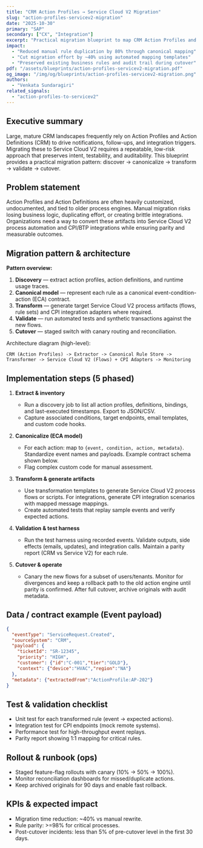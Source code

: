 ```yaml
---
title: "CRM Action Profiles → Service Cloud V2 Migration"
slug: "action-profiles-servicev2-migration"
date: "2025-10-30"
primary: "SAP"
secondary: ["CX", "Integration"]
excerpt: "Practical migration blueprint to map CRM Action Profiles and Action Definitions into Service Cloud V2 process automation and event-driven integrations."
impact:
  - "Reduced manual rule duplication by 80% through canonical mapping"
  - "Cut migration effort by ~40% using automated mapping templates"
  - "Preserved existing business rules and audit trail during cutover"
pdf: "/assets/blueprints/action-profiles-servicev2-migration.pdf"
og_image: "/img/og/blueprints/action-profiles-servicev2-migration.png"
authors:
  - "Venkata Sundaragiri"
related_signals:
  - "action-profiles-to-servicev2"
---
```


## Executive summary
Large, mature CRM landscapes frequently rely on Action Profiles and Action Definitions (CRM) to drive notifications, follow-ups, and integration triggers. Migrating these to Service Cloud V2 requires a repeatable, low-risk approach that preserves intent, testability, and auditability. This blueprint provides a practical migration pattern: discover → canonicalize → transform → validate → cutover.

## Problem statement
Action Profiles and Action Definitions are often heavily customized, undocumented, and tied to older process engines. Manual migration risks losing business logic, duplicating effort, or creating brittle integrations. Organizations need a way to convert these artifacts into Service Cloud V2 process automation and CPI/BTP integrations while ensuring parity and measurable outcomes.

## Migration pattern & architecture
**Pattern overview:**  
1. **Discovery** — extract action profiles, action definitions, and runtime usage traces.  
2. **Canonical model** — represent each rule as a canonical event-condition-action (ECA) contract.  
3. **Transform** — generate target Service Cloud V2 process artifacts (flows, rule sets) and CPI integration adapters where required.  
4. **Validate** — run automated tests and synthetic transactions against the new flows.  
5. **Cutover** — staged switch with canary routing and reconciliation.

Architecture diagram (high-level):  

```
CRM (Action Profiles) -> Extractor -> Canonical Rule Store -> Transformer -> Service Cloud V2 (Flows) + CPI Adapters -> Monitoring
```

## Implementation steps (5 phased)
1. **Extract & inventory**  
   - Run a discovery job to list all action profiles, definitions, bindings, and last-executed timestamps. Export to JSON/CSV.  
   - Capture associated conditions, target endpoints, email templates, and custom code hooks.

2. **Canonicalize (ECA model)**  
   - For each action: map to `{event, condition, action, metadata}`. Standardize event names and payloads. Example contract schema shown below.  
   - Flag complex custom code for manual assessment.

3. **Transform & generate artifacts**  
   - Use transformation templates to generate Service Cloud V2 process flows or scripts. For integrations, generate CPI integration scenarios with mapped message mappings.  
   - Create automated tests that replay sample events and verify expected actions.

4. **Validation & test harness**  
   - Run the test harness using recorded events. Validate outputs, side effects (emails, updates), and integration calls. Maintain a parity report (CRM vs Service V2) for each rule.

5. **Cutover & operate**  
   - Canary the new flows for a subset of users/tenants. Monitor for divergences and keep a rollback path to the old action engine until parity is confirmed. After full cutover, archive originals with audit metadata.

## Data / contract example (Event payload)
```json
{
  "eventType": "ServiceRequest.Created",
  "sourceSystem": "CRM",
  "payload": {
    "ticketId": "SR-12345",
    "priority": "HIGH",
    "customer": {"id":"C-001","tier":"GOLD"},
    "context": {"device":"HVAC","region":"NA"}
  },
  "metadata": {"extractedFrom":"ActionProfile:AP-202"}
}
```

## Test & validation checklist
- Unit test for each transformed rule (event -> expected actions).
- Integration test for CPI endpoints (mock remote systems).
- Performance test for high-throughput event replays.
- Parity report showing 1:1 mapping for critical rules.

## Rollout & runbook (ops)
- Staged feature-flag rollouts with canary (10% → 50% → 100%).
- Monitor reconciliation dashboards for missed/duplicate actions.
- Keep archived originals for 90 days and enable fast rollback.

## KPIs & expected impact
- Migration time reduction: ~40% vs manual rewrite.
- Rule parity: >=98% for critical processes.
- Post-cutover incidents: less than 5% of pre-cutover level in the first 30 days.